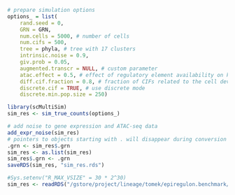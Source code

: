 ```r
# prepare simulation options
options_ = list(
    rand.seed = 0,
    GRN = GRN,
    num.cells = 5000, # number of cells
    num.cifs = 500,
    tree = phyla, # tree with 17 clusters
    intrinsic.noise = 0.9,
    giv.prob = 0.05,
    augmented.transcr = NULL, # custom parameter
    atac.effect = 0.5, # effect of regulatory element availability on k_on parameter
    diff.cif.fraction = 0.8, # fraction of CIFs related to the cell development 
    discrete.cif = TRUE, # use discrete mode
    discrete.min.pop.size = 250)
```

```r
library(scMultiSim)
sim_res <- sim_true_counts(options_)

# add noise to gene expression and ATAC-seq data
add_expr_noise(sim_res)
# pointers to objects starting with . will disappear during conversion from environment to list
.grn <- sim_res$.grn
sim_res <- as.list(sim_res)
sim_res$.grn <- .grn 
saveRDS(sim_res, "sim_res.rds")
```
```r
#Sys.setenv("R_MAX_VSIZE" = 30 * 2^30)
sim_res <- readRDS("/gstore/project/lineage/tomek/epiregulon.benchmark/vignettes/sim_res.rds")
```

